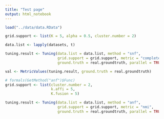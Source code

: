 ```yaml
---
title: "Test page"
output: html_notebook
---
```




```r
load("../data/data.RData")

grid.support <- list(K = 5, alpha = 0.5, cluster.number = 2)

data.list <- lapply(datasets, t)
```



```r
tuning.result <- Tuning(data.list = data.list, method = "snf",
                        grid.support = grid.support, metric = "completeness",
                        ground.truth = real.groundtruth, parallel = TRUE, plot = TRUE)
```





```r
val <- MetricValues(tuning.result, ground.truth = real.groundtruth)
```






```r

# formals(GetMethod("anf")$Func)
grid.support <- list(cluster.number = 2,
                     k.affi = 5,
                     K.fusion = 5)

tuning.result <- Tuning(data.list = data.list, method = "anf",
                        grid.support = grid.support, metric = "nmi",
                        ground.truth = real.groundtruth, parallel = TRUE, plot = TRUE)


```






